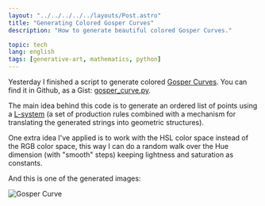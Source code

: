 ```yaml
---
layout: "../../../../../layouts/Post.astro"
title: "Generating Colored Gosper Curves"
description: "How to generate beautiful colored Gosper Curves."

topic: tech
lang: english
tags: [generative-art, mathematics, python]
---
```


Yesterday I finished a script to generate colored [Gosper Curves](https://en.wikipedia.org/wiki/Gosper_curve). You can
find it in Github, as a Gist:
[gosper_curve.py](https://gist.github.com/castarco/58826fa6a880cff69e1d987ce2037a1f).

The main idea behind this code is to generate an ordered list of points using a
[L-system](https://en.wikipedia.org/wiki/L-system) (a set of production rules combined with a mechanism for translating
the generated strings into geometric structures).

One extra idea I've applied is to work with the HSL color space instead of the RGB color space, this way I can do a
random walk over the Hue dimension (with "smooth" steps) keeping lightness and saturation as constants.

And this is one of the generated images:

![Gosper Curve](/images/blog/2016_gosper_curve.png)
